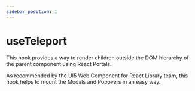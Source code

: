 ```yaml
---
sidebar_position: 1
---
```


# useTeleport

This hook provides a way to render children outside the DOM hierarchy of the parent component using React Portals.

As recommended by the UI5 Web Component for React Library team, this hook helps to mount the Modals and Popovers in an easy way.
